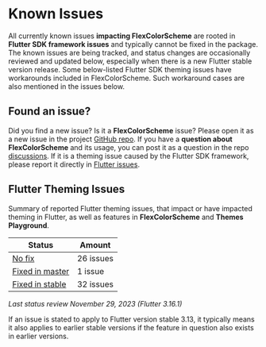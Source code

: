 # Known Issues

All currently known issues **impacting FlexColorScheme** are rooted in **Flutter SDK framework issues** and typically cannot be fixed in the package. The known issues are being tracked, and status changes are occasionally reviewed and updated below, especially when there is a new Flutter stable version release. Some below-listed Flutter SDK theming issues have workarounds included in FlexColorScheme. Such workaround cases are also mentioned in the issues below. 

## Found an issue?

Did you find a new issue? Is it a **FlexColorScheme** issue? Please open it as a new issue in the project [GitHub repo](https://github.com/rydmike/flex_color_scheme/issues). If you have a **question about FlexColorScheme** and its usage, you can post it as a question in the repo [discussions](https://github.com/rydmike/flex_color_scheme/discussions). If it is a theming issue caused by the Flutter SDK framework, please report it directly in [Flutter issues](https://github.com/flutter/flutter/issues/new/choose).


## Flutter Theming Issues

Summary of reported Flutter theming issues, that impact or have impacted theming in Flutter, as well as features in **FlexColorScheme** and **Themes Playground**.

| Status                                        | Amount    |
|-----------------------------------------------|-----------|
| [No fix](/known_issues_no_fix)                | 26 issues |
| [Fixed in master](/known_issues_master_fix)   | 1 issue   |
| [Fixed in stable](/known_issues_stable_fix)   | 32 issues |

_Last status review November 29, 2023 (Flutter 3.16.1)_

If an issue is stated to apply to Flutter version stable 3.13, it typically means it also applies to earlier stable versions if the feature in question also exists in earlier versions.






